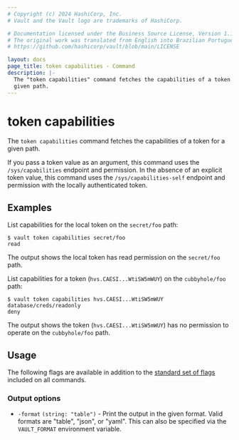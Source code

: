 ```yaml
---
# Copyright (c) 2024 HashiCorp, Inc.
# Vault and the Vault logo are trademarks of HashiCorp.

# Documentation licensed under the Business Source License, Version 1.1.
# The original work was translated from English into Brazilian Portuguese.
# https://github.com/hashicorp/vault/blob/main/LICENSE

layout: docs
page_title: token capabilities - Command
description: |-
  The "token capabilities" command fetches the capabilities of a token for a
  given path.
---
```


# token capabilities

The `token capabilities` command fetches the capabilities of a token for a given
path.

If you pass a token value as an argument, this command uses the
`/sys/capabilities` endpoint and permission. In the absence of an explicit token
value, this command uses the `/sys/capabilities-self` endpoint and permission
with the locally authenticated token.

## Examples

List capabilities for the local token on the `secret/foo` path:

```shell-session
$ vault token capabilities secret/foo
read
```

The output shows the local token has read permission on the `secret/foo` path.

List capabilities for a token (`hvs.CAESI...WtiSW5mWUY`) on the `cubbyhole/foo`
path:

```shell-session
$ vault token capabilities hvs.CAESI...WtiSW5mWUY database/creds/readonly
deny
```

The output shows the token (`hvs.CAESI...WtiSW5mWUY`) has no permission to
operate on the `cubbyhole/foo` path.

## Usage

The following flags are available in addition to the [standard set of
flags](/vault/docs/commands) included on all commands.

### Output options

- `-format` `(string: "table")` - Print the output in the given format. Valid
  formats are "table", "json", or "yaml". This can also be specified via the
  `VAULT_FORMAT` environment variable.
